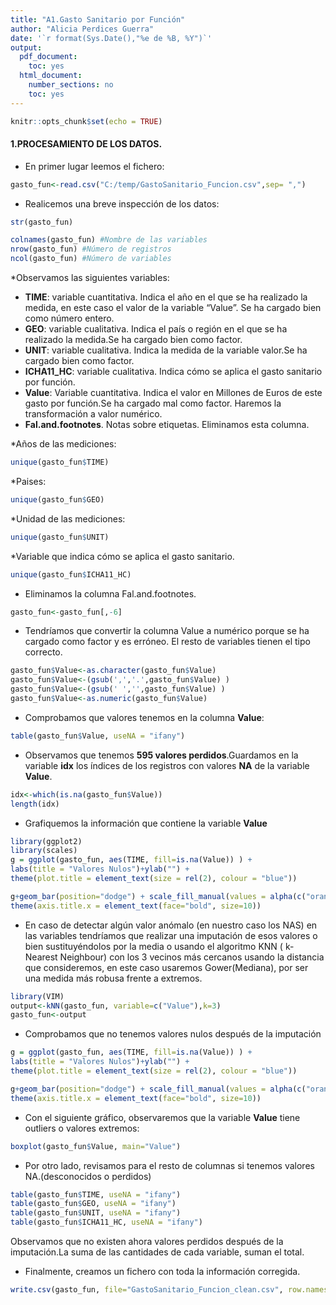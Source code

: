 ---
title: "A1.Gasto Sanitario por Función"
author: "Alicia Perdices Guerra"
date: '`r format(Sys.Date(),"%e de %B, %Y")`'
output:
  pdf_document:
    toc: yes
  html_document:
    number_sections: no
    toc: yes
---

```{r setup, include=FALSE}
knitr::opts_chunk$set(echo = TRUE)
```


#### **1.PROCESAMIENTO DE LOS DATOS.**

* En primer lugar leemos el fichero:

```{r}
gasto_fun<-read.csv("C:/temp/GastoSanitario_Funcion.csv",sep= ",")
```

* Realicemos una breve inspección de los datos:

```{r}
str(gasto_fun)

```


```{r}
colnames(gasto_fun) #Nombre de las variables
nrow(gasto_fun) #Número de registros
ncol(gasto_fun) #Número de variables
```

*Observamos las siguientes variables:

  * **TIME**: variable cuantitativa. Indica el año en el que se ha realizado la medida, en este caso el valor de la variable "Value". Se ha cargado bien como número entero.
  * **GEO**: variable cualitativa. Indica el país o región en el que se ha realizado la medida.Se ha cargado bien como factor.
  * **UNIT**: variable cualitativa. Indica la medida de la variable valor.Se ha cargado bien como factor.
  * **ICHA11_HC**: variable cualitativa. Indica cómo se aplica el gasto sanitario por función.
  * **Value**: Variable cuantitativa. Indica el valor en Millones de Euros de este gasto por función.Se ha cargado mal como factor. Haremos la transformación a valor numérico.
  * **Fal.and.footnotes**. Notas sobre etiquetas. Eliminamos esta columna.

*Años de las mediciones:

```{r}
unique(gasto_fun$TIME)
```

*Paises:

```{r}
unique(gasto_fun$GEO)
```

*Unidad de las mediciones:

```{r}
unique(gasto_fun$UNIT)
```

*Variable que indica cómo se aplica el gasto sanitario.

```{r}
unique(gasto_fun$ICHA11_HC)
```

* Eliminamos la columna Fal.and.footnotes.

```{r}
gasto_fun<-gasto_fun[,-6]
```


* Tendríamos que convertir la columna Value a numérico porque se ha cargado como factor y es erróneo. El resto de variables tienen el tipo correcto.

```{r}
gasto_fun$Value<-as.character(gasto_fun$Value)
gasto_fun$Value<-(gsub(',','.',gasto_fun$Value) )
gasto_fun$Value<-(gsub(' ','',gasto_fun$Value) )
gasto_fun$Value<-as.numeric(gasto_fun$Value)
```

* Comprobamos que valores tenemos en la columna **Value**:

```{r}
table(gasto_fun$Value, useNA = "ifany")
```

* Observamos que tenemos **595 valores perdidos**.Guardamos en la variable **idx** los índices de los registros con valores **NA** de la variable **Value**.

```{r}
idx<-which(is.na(gasto_fun$Value))
length(idx)
```

* Grafiquemos la información que contiene la variable **Value**

```{r}
library(ggplot2)
library(scales)
g = ggplot(gasto_fun, aes(TIME, fill=is.na(Value)) ) +
labs(title = "Valores Nulos")+ylab("") +
theme(plot.title = element_text(size = rel(2), colour = "blue"))

g+geom_bar(position="dodge") + scale_fill_manual(values = alpha(c("orange", "blue"), 1)) +
theme(axis.title.x = element_text(face="bold", size=10))
```

* En caso de detectar algún valor anómalo (en nuestro caso los NAS) en las variables tendríamos que realizar una imputación de esos valores o bien sustituyéndolos por la media o usando el algoritmo KNN ( k-Nearest Neighbour) con los 3 vecinos más cercanos usando la distancia que consideremos, en este caso usaremos Gower(Mediana), por ser una medida más robusa frente a extremos.

```{r}
library(VIM)
output<-kNN(gasto_fun, variable=c("Value"),k=3) 
gasto_fun<-output
```

* Comprobamos que no tenemos valores nulos después de la imputación

```{r}
g = ggplot(gasto_fun, aes(TIME, fill=is.na(Value)) ) +
labs(title = "Valores Nulos")+ylab("") +
theme(plot.title = element_text(size = rel(2), colour = "blue"))

g+geom_bar(position="dodge") + scale_fill_manual(values = alpha(c("orange", "blue"), 1)) +
theme(axis.title.x = element_text(face="bold", size=10))
```

* Con el siguiente gráfico, observaremos que la variable **Value** tiene outliers o valores extremos:

```{r}
boxplot(gasto_fun$Value, main="Value")
```

* Por otro lado, revisamos para el resto de columnas si tenemos valores NA.(desconocidos o perdidos)

```{r}
table(gasto_fun$TIME, useNA = "ifany")
table(gasto_fun$GEO, useNA = "ifany")
table(gasto_fun$UNIT, useNA = "ifany")
table(gasto_fun$ICHA11_HC, useNA = "ifany")
```


Observamos que no existen ahora valores perdidos después de la imputación.La suma de las cantidades de cada variable, suman el total.

* Finalmente, creamos un fichero con toda la información corregida.

```{r}
write.csv(gasto_fun, file="GastoSanitario_Funcion_clean.csv", row.names = FALSE)
```

